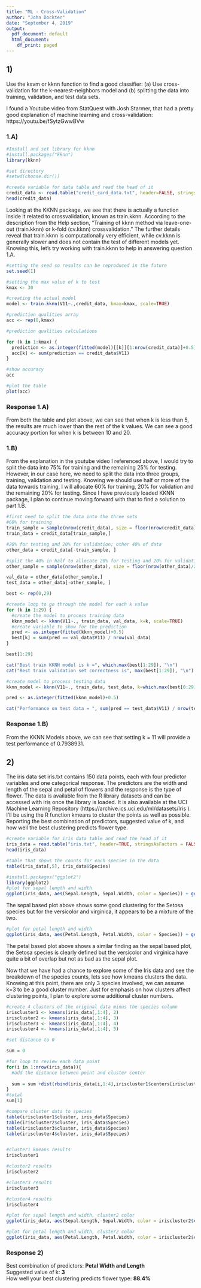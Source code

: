 ---
title: "ML - Cross-Validation"
author: "John Dockter"
date: "September 4, 2019"
output:
  pdf_document: default
  html_document:
    df_print: paged
---

## 1)
Use the ksvm or kknn function to find a good classifier:
(a) Use cross-validation for the k-nearest-neighbors model and
(b) splitting the data into training, validation, and test data sets.

I found a Youtube video from StatQuest with Josh Starmer, that had a pretty good explanation of machine learning and cross-validation: https://youtu.be/fSytzGwwBVw 

### 1.A)
```{r set library, directory and establish data}
#Install and set library for kknn
#install.packages("kknn")
library(kknn)

#set directory
#setwd(choose.dir())

#create variable for data table and read the head of it
credit_data <- read.table("credit_card_data.txt", header=FALSE, stringsAsFactors = FALSE)
head(credit_data)

```
Looking at the KKNN package, we see that there is actually a function inside it related to crossvalidation, known as train.kknn. According to the description from the Help section, "Training of kknn method via leave-one-out (train.kknn) or k-fold (cv.kknn) crossvalidation." The further details reveal that train.kknn is computationally very efficient, while cv.kknn is generally slower and does not contain the test of different models yet. Knowing this, let's try working with train.kknn to help in answering question 1.A. 

```{r train.kknn}
#setting the seed so results can be reproduced in the future
set.seed(1)

#setting the max value of k to test
kmax <- 30

#creating the actual model 
model <- train.kknn(V11~.,credit_data, kmax=kmax, scale=TRUE)

#prediction qualities array
acc <- rep(0,kmax)

#prediction qualities calculations

for (k in 1:kmax) {
  prediction <- as.integer(fitted(model)[[k]][1:nrow(credit_data)]+0.5)
  acc[k] <- sum(prediction == credit_data$V11)
}

#show accuracy
acc
```
```{r Plot acc}
#plot the table
plot(acc)
```

### Response 1.A)
From both the table and plot above, we can see that when k is less than 5, the results are much lower than the rest of the k values. We can see a good accuracy portion for when k is between 10 and 20. 

### 1.B) 

From the explanation in the youtube video I referenced above, I would try to split the data into 75% for training and the remaining 25% for testing. However, in our case here, we need to split the data into three groups, training, validation and testing. Knowing we should use half or more of the data towards training, I will allocate 60% for training, 20% for validation and the remaining 20% for testing. Since I have previously loaded KKNN package, I plan to continue moving forward with that to find a solution to part 1.B.

```{r split data}
#first need to split the data into the three sets
#60% for training
train_sample = sample(nrow(credit_data), size = floor(nrow(credit_data)*.6))
train_data = credit_data[train_sample,]

#20% for testing and 20% for validation; other 40% of data
other_data = credit_data[-train_sample, ]

#split the 40% in half to allocate 20% for testing and 20% for validation
other_sample = sample(nrow(other_data), size = floor(nrow(other_data)/2))

val_data = other_data[other_sample,]
test_data = other_data[-other_sample, ]

best <- rep(0,29)
```

```{r train KKNN Model}
#create loop to go through the model for each k value
for (k in 1:29) {
  #create the model to process training data
  kknn_model <- kknn(V11~., train_data, val_data, k=k, scale=TRUE)
  #create variable to show for the prediction
  pred <- as.integer(fitted(kknn_model)+0.5)
  best[k] = sum(pred == val_data$V11) / nrow(val_data)
}

best[1:29]

cat("Best train KKNN model is k =", which.max(best[1:29]), "\n")
cat("Best train validation set correctness is", max(best[1:29]), "\n")
```

```{r test KKNN Model}
#create model to process testing data
kknn_model <- kknn(V11~., train_data, test_data, k=which.max(best[0:29]), scale=TRUE)

pred <- as.integer(fitted(kknn_model)+0.5)

cat("Performance on test data = ", sum(pred == test_data$V11) / nrow(test_data), "\n")
```

### Response 1.B) 
From the KKNN Models above, we can see that setting k = 11 will provide a test performance of 0.7938931. 

## 2)

The iris data set iris.txt contains 150 data points, each with four predictor variables and one
categorical response. The predictors are the width and length of the sepal and petal of flowers and the response is the type of flower. The data is available from the R library datasets and can be accessed with iris once the library is loaded. It is also available at the UCI Machine Learning Repository (https://archive.ics.uci.edu/ml/datasets/Iris ). I'll be using the R function kmeans to cluster the points as well as possible. Reporting the best combination of predictors, suggested value of k, and how well the best clustering predicts flower type.

```{r import and verify iris data}
#create variable for iris data table and read the head of it
iris_data = read.table("iris.txt", header=TRUE, stringsAsFactors = FALSE)
head(iris_data)
```
```{r species count}
#table that shows the counts for each species in the data
table(iris_data[,5], iris_data$Species)
```

```{r import and plot with GGPLOT}
#install.packages("ggplot2")
library(ggplot2)
#plot for sepal length and width
ggplot(iris_data, aes(Sepal.Length, Sepal.Width, color = Species)) + geom_point()
```
The sepal based plot above shows some good clustering for the Setosa species but for the versicolor and virginica, it appears to be a mixture of the two. 

```{r plot petal length and width}
#plot for petal length and width
ggplot(iris_data, aes(Petal.Length, Petal.Width, color = Species)) + geom_point()
```
The petal based plot above shows a similar finding as the sepal based plot, the Setosa species is clearly defined but the versicolor and virginica have quite a bit of overlap but not as bad as the sepal plot. 

Now that we have had a chance to explore some of the Iris data and see the breakdown of the species counts, lets see how kmeans clusters the data. Knowing at this point, there are only 3 species involved, we can assume k=3 to be a good cluster number. Just for emphasis on how clusters affect clustering points, I plan to explore some additional cluster numbers.  

```{r kmeans -- cluster variables}
#create 4 clusters of the original data minus the species column
iriscluster1 <- kmeans(iris_data[,1:4], 2)
iriscluster2 <- kmeans(iris_data[,1:4], 3)
iriscluster3 <- kmeans(iris_data[,1:4], 4)
iriscluster4 <- kmeans(iris_data[,1:4], 5)

#set distance to 0

sum = 0

#for loop to review each data point
for(i in 1:nrow(iris_data)){
  #add the distance between point and cluster center
  
  sum = sum +dist(rbind(iris_data[i,1:4],iriscluster1$centers[iriscluster1$cluster[i],]))
}
#total
sum[1]
```
```{r comparison data tables}
#compare cluster data to species 
table(iriscluster1$cluster, iris_data$Species)
table(iriscluster2$cluster, iris_data$Species)
table(iriscluster3$cluster, iris_data$Species)
table(iriscluster4$cluster, iris_data$Species)



```
```{r cluster1}
#cluster1 kmeans results
iriscluster1
```
```{r cluster2}
#cluster2 results
iriscluster2
```
```{r cluster3}
#cluster3 results
iriscluster3
```
```{r cluster4}
#cluster4 results
iriscluster4
```

```{r plot sepal data with cluster2 color}
#plot for sepal length and width, cluster2 color
ggplot(iris_data, aes(Sepal.Length, Sepal.Width, color = iriscluster2$cluster)) + geom_point()
```

```{r plot petal data with cluster2 color}
#plot for petal length and width, cluster2 color
ggplot(iris_data, aes(Petal.Length, Petal.Width, color = iriscluster2$cluster)) + geom_point()
```

### Response 2)
Best combination of predictors: **Petal Width and Length** <br/>
Suggested value of k: **3** <br/>
How well your best clustering predicts flower type: **88.4%**
